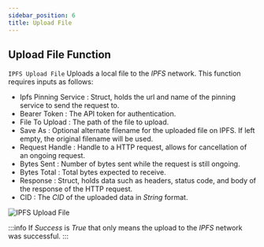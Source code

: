 ```yaml
---
sidebar_position: 6
title: Upload File
---
```



## Upload File Function

`IPFS Upload File` Uploads a local file to the *IPFS* network. This function requires inputs as follows:

* Ipfs Pinning Service <Step text="1"/> : Struct, holds the url and name of the pinning service to send the request to.
* Bearer Token <Step text="2"/> : The API token for authentication.
* File To Upload <Step text="3"/> : The path of the file to upload.
* Save As <Step text="4"/> : Optional alternate filename for the uploaded file on IPFS.
If left empty, the original filename will be used.
* Request Handle <Step text="5"/> : Handle to a HTTP request, allows for cancellation of an ongoing request.
* Bytes Sent <Step text="6"/> : Number of bytes sent while the request is still ongoing.
* Bytes Total <Step text="7"/> : Total bytes expected to receive.
* Response <Step text="8"/> : Struct, holds data such as headers, status code, and body of the response of the HTTP
request.
* CID <Step text="9"/> : The *CID* of the uploaded data in *String* format.

![IPFS Upload File](_static/img/06_upload-file.png)

:::info
If *Success* is *True* that only means the upload to the *IPFS* network was successful.
:::


